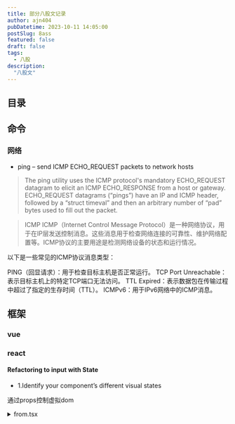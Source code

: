 ```yaml
---
title: 部分八股文记录
author: ajn404
pubDatetime: 2023-10-11 14:05:00
postSlug: 8ass
featured: false
draft: false
tags:
  - 八股
description:
  "八股文"
---
```


## 目录

## 命令

### 网络

- ping – send ICMP ECHO_REQUEST packets to network hosts
>  The ping utility uses the ICMP protocol's mandatory ECHO_REQUEST datagram to elicit an ICMP ECHO_RESPONSE from a host or gateway.  ECHO_REQUEST datagrams
     (“pings”) have an IP and ICMP header, followed by a “struct timeval” and then an arbitrary number of “pad” bytes used to fill out the packet. 

> ICMP
ICMP（Internet Control Message Protocol）是一种网络协议，用于在IP层发送控制消息。这些消息用于检查网络连接的可靠性、维护网络配置等。ICMP协议的主要用途是检测网络设备的状态和运行情况。

以下是一些常见的ICMP协议消息类型：

PING（回显请求）：用于检查目标主机是否正常运行。
TCP Port Unreachable：表示目标主机上的特定TCP端口无法访问。
TTL Expired：表示数据包在传输过程中超过了指定的生存时间（TTL）。
ICMPv6：用于IPv6网络中的ICMP消息。

## 框架

### vue

### react

#### Refactoring to input with State

- 1.Identify your component’s different visual states

通过props控制虚拟dom

<details>
<summary>from.tsx</summary>
```tsx
export default function Form({
  status = 'empty'
}) {
  if (status === 'success') {
    return <h1>That's right!</h1>
  }
  return (
    <>
      <h2>City quiz</h2>
      <p>
        In which city is there a billboard that turns air into drinkable water?
      </p>
      <form>
        <textarea disabled={
          status === 'submitting'
        } />
        <br />
        <button disabled={
          status === 'empty' ||
          status === 'submitting'
        }>
          Submit
        </button>
        {status === 'error' &&
          <p className="Error">
            Good guess but a wrong answer. Try again!
          </p>
        }
      </form>
      </>
  );
}
```
</details>

<details>
<summary>App.ts</summary>
```ts
import Form from './Form.js';

let statuses = [
  'empty',
  'typing',
  'submitting',
  'success',
  'error',
];

export default function App() {
  return (
    <>
      {statuses.map(status => (
        <section key={status}>
          <h4>Form ({status}):</h4>
          <Form status={status} />
        </section>
      ))}
    </>
  );
}
```
</details>


- 2.Determine what triggers those state changes
- 3.Represent the state in memory with useState

```js
const [answer, setAnswer] = useState('');
const [error, setError] = useState(null);
```

- 4.Remove any non-essential state variables 
- 5 .Connect the event handlers to set state

<details>
<summary>App.ts</summary>

```ts
import { useState } from 'react';

export default function Form() {
  const [answer, setAnswer] = useState('');
  const [error, setError] = useState(null);
  const [status, setStatus] = useState('typing');

  if (status === 'success') {
    return <h1>That's right!</h1>
  }

  async function handleSubmit(e) {
    e.preventDefault();
    setStatus('submitting');
    try {
      await submitForm(answer);
      setStatus('success');
    } catch (err) {
      setStatus('typing');
      setError(err);
    }
  }

  function handleTextareaChange(e) {
    setAnswer(e.target.value);
  }

  return (
    <>
      <h2>City quiz</h2>
      <p>
        In which city is there a billboard that turns air into drinkable water?
      </p>
      <form onSubmit={handleSubmit}>
        <textarea
          value={answer}
          onChange={handleTextareaChange}
          disabled={status === 'submitting'}
        />
        <br />
        <button disabled={
          answer.length === 0 ||
          status === 'submitting'
        }>
          Submit
        </button>
        {error !== null &&
          <p className="Error">
            {error.message}
          </p>
        }
      </form>
    </>
  );
}

function submitForm(answer) {
  // Pretend it's hitting the network.
  return new Promise((resolve, reject) => {
    setTimeout(() => {
      let shouldError = answer.toLowerCase() !== 'lima'
      if (shouldError) {
        reject(new Error('Good guess but a wrong answer. Try again!'));
      } else {
        resolve();
      }
    }, 1500);
  });
}
```
</details>


## canvas

### 绘制三角形或多边形


<details>
<summary>index.js</summary>
```js
   const canvas = document.getElementById('myCanvas');
   const ctx = canvas.getContext('2d');
   // 绘制三角形
   ctx.beginPath();
   ctx.moveTo(10, 10);
   ctx.lineTo(50, 100);
   ctx.lineTo(10, 150);
   ctx.closePath();
   ctx.fillStyle = 'blue';
   ctx.fill();

   // 绘制多边形
   ctx.beginPath();
   ctx.moveTo(150, 10);
   ctx.lineTo(200, 50);
   ctx.lineTo(150, 100);
   ctx.lineTo(100, 50);
   ctx.closePath();
   ctx.fillStyle = 'red';
   ctx.fill();
```

</details>


<canvas id="myCanvas" class="h-[100px] w-[100px] bg-[#000]"/>

## 链接

- [react docs](https://react.dev/)




